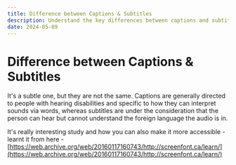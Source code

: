 ```yaml
---
title: Difference between Captions & Subtitles
description: Understand the key differences between captions and subtitles. Learn how each serves different audiences and their importance in accessibility.
date: 2024-05-09
---
```


# Difference between Captions & Subtitles

It's a subtle one, but they are not the same. Captions are generally directed to people with hearing disabilities and specific to how they can interpret sounds via words, whereas subtitles are under the consideration that the person can hear but cannot understand the foreign language the audio is in.

It's really interesting study and how you can also make it more accessible - learnt it from here - [https://web.archive.org/web/20160117160743/http://screenfont.ca/learn/](https://web.archive.org/web/20160117160743/http://screenfont.ca/learn/)
